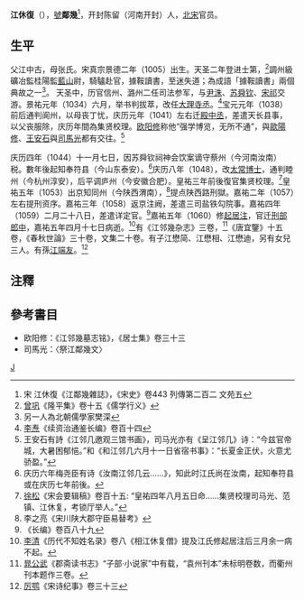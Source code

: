 '''江休復'''（{{bd|1005年||1060年||CatIdx=J江}}），[[號|號]]'''鄰幾'''<ref>宋 江休復《江鄰幾雜誌》，《宋史》卷443 列傳第二百二 文苑五</ref>，开封陈留（河南开封）人，[[北宋|北宋]]官员。
==生平==
父江中古，母张氏。宋真宗景德二年（1005）出生。天圣二年登进士第，<ref>[[曾巩|曾巩]]《隆平集》卷十五《儒学行义》</ref>調州級礦冶監桂陽監[[藍山縣|藍山]]尉，騎驢赴官，據鞍讀書，至迷失道；為成語「據鞍讀書」兩個典故之一<ref>另一人為北朝儒學家樊深</ref>。
天圣中，历官信州、潞州二任司法参军，与[[尹洙|尹洙]]、[[苏舜钦|苏舜钦]]、[[宋祁|宋祁]]交游。景祐元年（1034）六月，举书判拔萃，改任[[大理寺丞|大理寺丞]]。<ref>[[李焘|李焘]]《续资治通鉴长编》卷百十四</ref>宝元元年（1038）前后通判阆州，以母丧丁忧，庆历元年（1041）左右迁[[殿中丞|殿中丞]]，差遣天长县事，以父丧服除，庆历年間為集贤校理。[[欧阳修|欧阳修]]称他“强学博览，无所不通”，與[[歐陽修|歐陽修]]、[[王安石|王安石]]與[[司馬光|司馬光]]都有交往。<ref>王安石有詩《江邻几邀观三馆书画》，司马光亦有《呈江邻几》诗：“今兹官帝城，大暑困郁悒。”和《和江邻几六月十一日省宿书事》：“长夏金正伏，火意尤骄盈。”</ref>

庆历四年（1044）十一月七日，因苏舜钦祠神会饮案谪守蔡州（今河南汝南）税。數年後起知奉符县（今山东泰安）。<ref>庆历六年梅尧臣有诗《汝南江邻几云……》，知此时江氏尚在汝南，起知奉符县或在庆历七年前後。</ref>庆历八年（1048），改[[太常博士|太常博士]]，通判睦州（今杭州淳安），后平调庐州（今安徽合肥）。皇祐三年前後復官集贤校理。<ref>[[徐松|徐松]]《宋会要辑稿》卷百十五: “皇祐四年八月五日命……集贤校理司马光、范镇、江休复，考锁厅举人。”</ref>皇祐五年（1053）出京知同州（今陕西渭南），<ref>李之亮《宋川陕大郡守臣易替考》</ref>提点陕西路刑獄。嘉祐二年（1057）左右提刑资序。嘉祐三年（1058）返京注阙，差遣三司盐铁勾院事。嘉祐四年（1059）二月二十八日，差遣详定官。<ref>《长编》卷百八十九</ref>嘉祐五年（1060）修[[起居注|起居注]]，官迁[[刑部|刑部]][[郎中|郎中]]，嘉祐五年四月十七日病逝。<ref>[[李清|李清]]《历代不知姓名录》卷八《相江休复僧》提及江氏修起居注后三月余一病不起。</ref>有《江邻幾杂志》三卷，<ref>[[晁公武|晁公武]]《郡斋读书志》“子部·小说家”中有载，“袁州刊本”未标明卷数，而衢州刊本题作三卷。</ref>《唐宜鑒》十五卷，《春秋世論》三十卷，文集二十卷。有子江懋简、江懋相、江懋迪，另有女兒三人。有孫[[江端友|江端友]]。<ref>[[厉鹗|厉鹗]]《宋诗纪事》卷三十三</ref>

== 注釋 ==
{{reflist}}

==參考書目==
* 欧阳修：《江邻幾墓志铭》，《居士集》卷三十三
* 司馬光：〈祭江鄰幾文〉

[[category:宋朝政治人物|J]]
